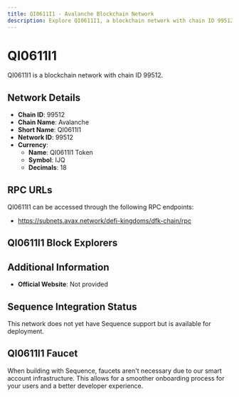 ```yaml
--- 
title: QI0611I1 - Avalanche Blockchain Network
description: Explore QI0611I1, a blockchain network with chain ID 99512. Learn about its native currency, QI0611I1 Token, and how to interact with the network.
---
```


# QI0611I1

QI0611I1 is a blockchain network with chain ID 99512.

## Network Details

- **Chain ID**: 99512
- **Chain Name**: Avalanche
- **Short Name**: QI0611I1
- **Network ID**: 99512
- **Currency**: 
  - **Name**: QI0611I1 Token
  - **Symbol**: IJQ
  - **Decimals**: 18

## RPC URLs

QI0611I1 can be accessed through the following RPC endpoints:

- https://subnets.avax.network/defi-kingdoms/dfk-chain/rpc

## QI0611I1 Block Explorers



## Additional Information

- **Official Website**: Not provided

## Sequence Integration Status

This network does not yet have Sequence support but is available for deployment.

## QI0611I1 Faucet

When building with Sequence, faucets aren't necessary due to our smart account infrastructure. This allows for a smoother onboarding process for your users and a better developer experience.
